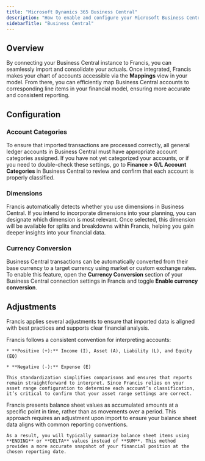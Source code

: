 ```yaml
---
title: "Microsoft Dynamics 365 Business Central"
description: "How to enable and configure your Microsoft Business Central connection."
sidebarTitle: "Business Central"
---
```


## Overview

By connecting your Business Central instance to Francis, you can seamlessly import and consolidate your actuals. Once integrated, Francis makes your chart of accounts accessible via the **Mappings** view in your model. From there, you can efficiently map Business Central accounts to corresponding line items in your financial model, ensuring more accurate and consistent reporting.

## Configuration

### Account Categories

To ensure that imported transactions are processed correctly, all general ledger accounts in Business Central must have appropriate account categories assigned. If you have not yet categorized your accounts, or if you need to double-check these settings, go to **Finance > G/L Account Categories** in Business Central to review and confirm that each account is properly classified.

### Dimensions

Francis automatically detects whether you use dimensions in Business Central. If you intend to incorporate dimensions into your planning, you can designate which dimension is most relevant. Once selected, this dimension will be available for splits and breakdowns within Francis, helping you gain deeper insights into your financial data.

### Currency Conversion

Business Central transactions can be automatically converted from their base currency to a target currency using market or custom exchange rates. To enable this feature, open the **Currency Conversion** section of your Business Central connection settings in Francis and toggle **Enable currency conversion**.

## Adjustments

Francis applies several adjustments to ensure that imported data is aligned with best practices and supports clear financial analysis.

<Tabs>
  <Tab title="Number convention">
    Francis follows a consistent convention for interpreting accounts:

    * **Positive (+):** Income (I), Asset (A), Liability (L), and Equity (EQ)

    * **Negative (-):** Expense (E)

    This standardization simplifies comparisons and ensures that reports remain straightforward to interpret. Since Francis relies on your asset range configuration to determine each account’s classification, it’s critical to confirm that your asset range settings are correct.
  </Tab>

  <Tab title="Balance sheet">
    Francis presents balance sheet values as accumulated amounts at a specific point in time, rather than as movements over a period. This approach requires an adjustment upon import to ensure your balance sheet data aligns with common reporting conventions.

    As a result, you will typically summarize balance sheet items using **ENDING** or **DELTA** values instead of **SUM**. This method provides a more accurate snapshot of your financial position at the chosen reporting date.
  </Tab>
</Tabs>